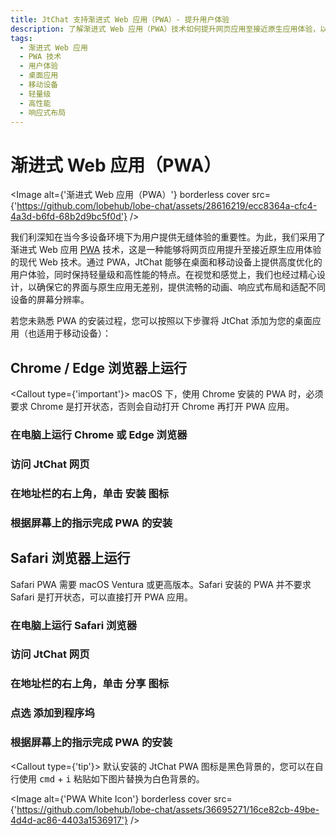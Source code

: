 ```yaml
---
title: JtChat 支持渐进式 Web 应用（PWA）- 提升用户体验
description: 了解渐进式 Web 应用（PWA）技术如何提升网页应用至接近原生应用体验，以及如何在桌面和移动设备上提供优化的用户体验。
tags:
  - 渐进式 Web 应用
  - PWA 技术
  - 用户体验
  - 桌面应用
  - 移动设备
  - 轻量级
  - 高性能
  - 响应式布局
---
```


# 渐进式 Web 应用（PWA）

<Image
  alt={'渐进式 Web 应用（PWA）'}
  borderless
  cover
  src={'https://github.com/lobehub/lobe-chat/assets/28616219/ecc8364a-cfc4-4a3d-b6fd-68b2d9bc5f0d'}
/>

我们利深知在当今多设备环境下为用户提供无缝体验的重要性。为此，我们采用了渐进式 Web 应用 [PWA](https://support.google.com/chrome/answer/9658361) 技术，这是一种能够将网页应用提升至接近原生应用体验的现代 Web 技术。通过 PWA，JtChat 能够在桌面和移动设备上提供高度优化的用户体验，同时保持轻量级和高性能的特点。在视觉和感觉上，我们也经过精心设计，以确保它的界面与原生应用无差别，提供流畅的动画、响应式布局和适配不同设备的屏幕分辨率。

若您未熟悉 PWA 的安装过程，您可以按照以下步骤将 JtChat 添加为您的桌面应用（也适用于移动设备）：

## Chrome / Edge 浏览器上运行

<Callout type={'important'}>
  macOS 下，使用 Chrome 安装的 PWA 时，必须要求 Chrome 是打开状态，否则会自动打开 Chrome 再打开 PWA 应用。
</Callout>

<Steps>

### 在电脑上运行 Chrome 或 Edge 浏览器

### 访问 JtChat 网页

### 在地址栏的右上角，单击 <kbd>安装</kbd> 图标

### 根据屏幕上的指示完成 PWA 的安装

</Steps>

## Safari 浏览器上运行

Safari PWA 需要 macOS Ventura 或更高版本。Safari 安装的 PWA 并不要求 Safari 是打开状态，可以直接打开 PWA 应用。

<Steps>

### 在电脑上运行 Safari 浏览器

### 访问 JtChat 网页

### 在地址栏的右上角，单击 <kbd>分享</kbd> 图标

### 点选 <kbd>添加到程序坞</kbd>

### 根据屏幕上的指示完成 PWA 的安装

</Steps>

<Callout type={'tip'}>
  默认安装的 JtChat PWA 图标是黑色背景的，您可以在自行使用 <kbd>cmd</kbd> + <kbd>i</kbd> 粘贴如下图片替换为白色背景的。
</Callout>

<Image
  alt={'PWA White Icon'}
  borderless
  cover
  src={'https://github.com/lobehub/lobe-chat/assets/36695271/16ce82cb-49be-4d4d-ac86-4403a1536917'}
/>
